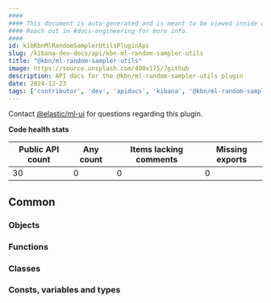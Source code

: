 ```yaml
---
####
#### This document is auto-generated and is meant to be viewed inside our experimental, new docs system.
#### Reach out in #docs-engineering for more info.
####
id: kibKbnMlRandomSamplerUtilsPluginApi
slug: /kibana-dev-docs/api/kbn-ml-random-sampler-utils
title: "@kbn/ml-random-sampler-utils"
image: https://source.unsplash.com/400x175/?github
description: API docs for the @kbn/ml-random-sampler-utils plugin
date: 2024-12-23
tags: ['contributor', 'dev', 'apidocs', 'kibana', '@kbn/ml-random-sampler-utils']
---
```




Contact [@elastic/ml-ui](https://github.com/orgs/elastic/teams/ml-ui) for questions regarding this plugin.

**Code health stats**

| Public API count  | Any count | Items lacking comments | Missing exports |
|-------------------|-----------|------------------------|-----------------|
| 30 | 0 | 0 | 0 |

## Common

### Objects
<DocDefinitionList data={kbnMlRandomSamplerUtilsObj.common.objects}/>

### Functions
<DocDefinitionList data={kbnMlRandomSamplerUtilsObj.common.functions}/>

### Classes
<DocDefinitionList data={kbnMlRandomSamplerUtilsObj.common.classes}/>

### Consts, variables and types
<DocDefinitionList data={kbnMlRandomSamplerUtilsObj.common.misc}/>

